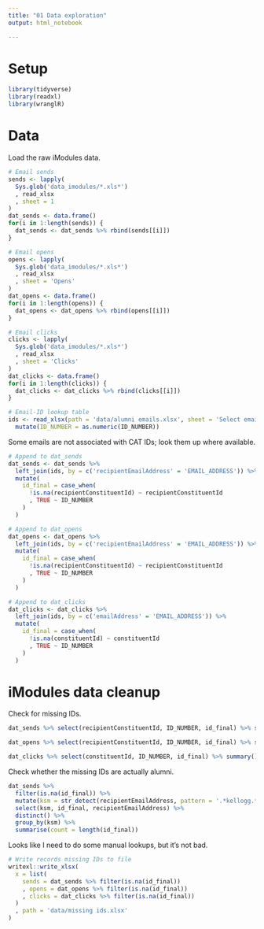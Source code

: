 ```yaml
---
title: "01 Data exploration"
output: html_notebook

---
```


# Setup

```r
library(tidyverse)
library(readxl)
library(wranglR)
```

# Data

Load the raw iModules data.

```r
# Email sends
sends <- lapply(
  Sys.glob('data_imodules/*.xls*')
  , read_xlsx
  , sheet = 1
)
dat_sends <- data.frame()
for(i in 1:length(sends)) {
  dat_sends <- dat_sends %>% rbind(sends[[i]])
}

# Email opens
opens <- lapply(
  Sys.glob('data_imodules/*.xls*')
  , read_xlsx
  , sheet = 'Opens'
)
dat_opens <- data.frame()
for(i in 1:length(opens)) {
  dat_opens <- dat_opens %>% rbind(opens[[i]])
}

# Email clicks
clicks <- lapply(
  Sys.glob('data_imodules/*.xls*')
  , read_xlsx
  , sheet = 'Clicks'
)
dat_clicks <- data.frame()
for(i in 1:length(clicks)) {
  dat_clicks <- dat_clicks %>% rbind(clicks[[i]])
}

# Email-ID lookup table
ids <- read_xlsx(path = 'data/alumni emails.xlsx', sheet = 'Select email') %>%
  mutate(ID_NUMBER = as.numeric(ID_NUMBER))
```

Some emails are not associated with CAT IDs; look them up where available.

```r
# Append to dat_sends
dat_sends <- dat_sends %>%
  left_join(ids, by = c('recipientEmailAddress' = 'EMAIL_ADDRESS')) %>%
  mutate(
    id_final = case_when(
      !is.na(recipientConstituentId) ~ recipientConstituentId
      , TRUE ~ ID_NUMBER
    )
  )

# Append to dat_opens
dat_opens <- dat_opens %>%
  left_join(ids, by = c('recipientEmailAddress' = 'EMAIL_ADDRESS')) %>%
  mutate(
    id_final = case_when(
      !is.na(recipientConstituentId) ~ recipientConstituentId
      , TRUE ~ ID_NUMBER
    )
  )

# Append to dat_clicks
dat_clicks <- dat_clicks %>%
  left_join(ids, by = c('emailAddress' = 'EMAIL_ADDRESS')) %>%
  mutate(
    id_final = case_when(
      !is.na(constituentId) ~ constituentId
      , TRUE ~ ID_NUMBER
    )
  )
```

# iModules data cleanup

Check for missing IDs.

```r
dat_sends %>% select(recipientConstituentId, ID_NUMBER, id_final) %>% summary()
```


```r
dat_opens %>% select(recipientConstituentId, ID_NUMBER, id_final) %>% summary()
```

```r
dat_clicks %>% select(constituentId, ID_NUMBER, id_final) %>% summary()
```

Check whether the missing IDs are actually alumni.

```r
dat_sends %>%
  filter(is.na(id_final)) %>%
  mutate(ksm = str_detect(recipientEmailAddress, pattern = '.*kellogg.*')) %>%
  select(ksm, id_final, recipientEmailAddress) %>%
  distinct() %>%
  group_by(ksm) %>%
  summarise(count = length(id_final))
```

Looks like I need to do some manual lookups, but it's not bad.

```r
# Write records missing IDs to file
writexl::write_xlsx(
  x = list(
    sends = dat_sends %>% filter(is.na(id_final))
    , opens = dat_opens %>% filter(is.na(id_final))
    , clicks = dat_clicks %>% filter(is.na(id_final))
  )
  , path = 'data/missing ids.xlsx'
)
```

